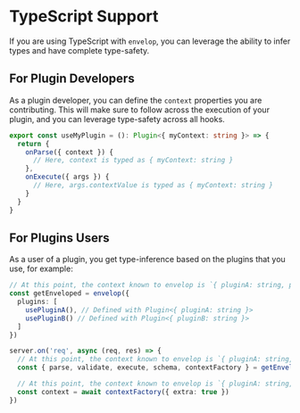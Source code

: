 # TypeScript Support

If you are using TypeScript with `envelop`, you can leverage the ability to infer types and have complete type-safety.

## For Plugin Developers

As a plugin developer, you can define the `context` properties you are contributing. This will make sure to follow across the execution of your plugin, and you can leverage type-safety across all hooks.

```ts
export const useMyPlugin = (): Plugin<{ myContext: string }> => {
  return {
    onParse({ context }) {
      // Here, context is typed as { myContext: string }
    },
    onExecute({ args }) {
      // Here, args.contextValue is typed as { myContext: string }
    }
  }
}
```

## For Plugins Users

As a user of a plugin, you get type-inference based on the plugins that you use, for example:

```ts
// At this point, the context known to envelop is `{ pluginA: string, pluginB: string }`
const getEnveloped = envelop({
  plugins: [
    usePluginA(), // Defined with Plugin<{ pluginA: string }>
    usePluginB() // Defined with Plugin<{ pluginB: string }>
  ]
})

server.on('req', async (req, res) => {
  // At this point, the context known to envelop is `{ pluginA: string, pluginB: string, req: Http.IncomingRequest }`
  const { parse, validate, execute, schema, contextFactory } = getEnveloped({ req })

  // At this point, the context known to envelop is `{ pluginA: string, pluginB: string, req: Http.IncomingRequest, extra: boolean }`
  const context = await contextFactory({ extra: true })
})
```
